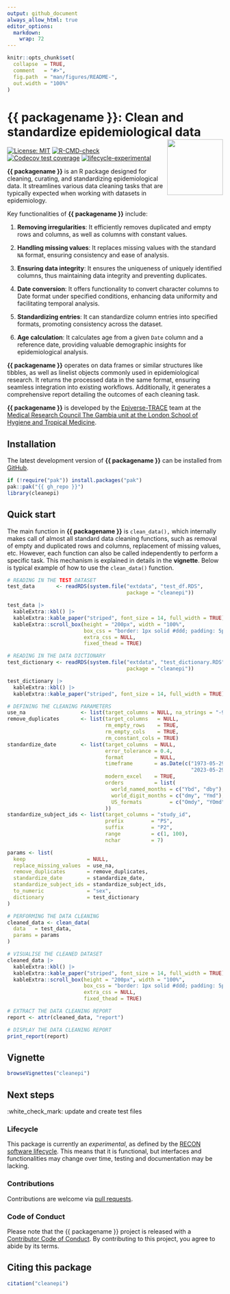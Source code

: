 ```yaml
---
output: github_document
always_allow_html: true
editor_options: 
  markdown: 
    wrap: 72
---
```


<!-- The code to render this README is stored in .github/workflows/render-readme.yaml -->

<!-- Variables marked with double curly braces will be transformed beforehand: -->

<!-- `packagename` is extracted from the DESCRIPTION file -->

<!-- `gh_repo` is extracted via a special environment variable in GitHub Actions -->

<!-- README.md is generated from README.Rmd. Please edit that file -->

```r
knitr::opts_chunk$set(
  collapse  = TRUE,
  comment   = "#>",
  fig.path  = "man/figures/README-",
  out.width = "100%"
)
```

# {{ packagename }}: Clean and standardize epidemiological data <img src="man/figures/logo.svg" align="right" width="130"/>

<!-- badges: start -->

[![License:
MIT](https://img.shields.io/badge/License-MIT-yellow.svg)](https://opensource.org/licenses/MIT)
[![R-CMD-check](https://github.com/epiverse-trace/cleanepi/actions/workflows/R-CMD-check.yaml/badge.svg)](https://github.com/epiverse-trace/cleanepi/actions/workflows/R-CMD-check.yaml)
[![Codecov test
coverage](https://codecov.io/gh/epiverse-trace/cleanepi/branch/main/graph/badge.svg)](https://app.codecov.io/gh/epiverse-trace/cleanepi?branch=main)
[![lifecycle-experimental](https://raw.githubusercontent.com/reconverse/reconverse.github.io/master/images/badge-experimental.svg)](https://www.reconverse.org/lifecycle.html#experimental)

<!-- badges: end -->

**{{ packagename }}** is an  R package designed for cleaning, curating, and standardizing  epidemiological data. It streamlines various data cleaning tasks that are typically expected when working with  datasets in epidemiology.

Key functionalities of **{{ packagename }}** include:

1. **Removing irregularities**: It efficiently removes duplicated and empty rows and columns, as well as columns with constant values.

2. **Handling missing values**: It replaces missing values with the standard `NA` format, ensuring consistency and ease of analysis.

3. **Ensuring data integrity**: It ensures the uniqueness of uniquely identified columns, thus maintaining data integrity and preventing duplicates.

4. **Date conversion**: It offers functionality to convert character columns to Date format under specified conditions, enhancing data uniformity and facilitating temporal analysis.

5. **Standardizing entries**: It can standardize column entries into specified formats, promoting consistency across the dataset.

6. **Age calculation**: It calculates age from a given `Date` column and a reference date, providing valuable demographic insights for epidemiological analysis.

**{{ packagename }}** operates on data frames or similar structures like tibbles, as well as linelist objects commonly used in epidemiological research. It returns the processed data in the same format, ensuring seamless integration into existing workflows. Additionally, it generates a comprehensive report detailing the outcomes of each cleaning task.


**{{ packagename }}** is developed by  the [Epiverse-TRACE](https://data.org/initiatives/epiverse/) team at the [Medical Research Council The Gambia unit at the London School of Hygiene and Tropical Medicine](https://www.lshtm.ac.uk/research/units/mrc-gambia).


## Installation

The latest development version of **{{ packagename }}** can be installed from  [GitHub](https://epiverse-trace.github.io/cleanepi).

```r
if (!require("pak")) install.packages("pak")
pak::pak("{{ gh_repo }}")
library(cleanepi)
```

## Quick start

The main function in **{{ packagename }}** is `clean_data(),` which internally makes call of almost all standard data cleaning functions, such as removal of empty and duplicated rows and columns, replacement of missing values, etc. However, each function can also be called independently to perform a specific  task. This mechanism is explained in details in the **vignette**. Below is typical example of how to use the `clean_data()` function. 


```r
# READING IN THE TEST DATASET
test_data       <- readRDS(system.file("extdata", "test_df.RDS",
                                       package = "cleanepi"))
```

```r
test_data |>
  kableExtra::kbl() |>
  kableExtra::kable_paper("striped", font_size = 14, full_width = TRUE) |>
  kableExtra::scroll_box(height = "200px", width = "100%",
                         box_css = "border: 1px solid #ddd; padding: 5px; ",
                         extra_css = NULL,
                         fixed_thead = TRUE)
```

```r
# READING IN THE DATA DICTIONARY
test_dictionary <- readRDS(system.file("extdata", "test_dictionary.RDS",
                                       package = "cleanepi"))
```

```r
test_dictionary |>
  kableExtra::kbl() |>
  kableExtra::kable_paper("striped", font_size = 14, full_width = TRUE)
```

```r
# DEFINING THE CLEANING PARAMETERS
use_na                  <- list(target_columns = NULL, na_strings = "-99")
remove_duplicates       <- list(target_columns   = NULL,
                                rm_empty_rows    = TRUE,
                                rm_empty_cols    = TRUE,
                                rm_constant_cols = TRUE)
standardize_date        <- list(target_columns  = NULL,
                                error_tolerance = 0.4,
                                format          = NULL,
                                timeframe       = as.Date(c("1973-05-29",
                                                            "2023-05-29")),
                                modern_excel    = TRUE,
                                orders          = list(
                                  world_named_months = c("Ybd", "dby"),
                                  world_digit_months = c("dmy", "Ymd"),
                                  US_formats         = c("Omdy", "YOmd")
                                ))
standardize_subject_ids <- list(target_columns = "study_id",
                                prefix         = "PS",
                                suffix         = "P2",
                                range          = c(1, 100),
                                nchar          = 7)

params <- list(
  keep                    = NULL,
  replace_missing_values  = use_na, 
  remove_duplicates       = remove_duplicates,
  standardize_date        = standardize_date,
  standardize_subject_ids = standardize_subject_ids,
  to_numeric              = "sex",
  dictionary              = test_dictionary
)
```

```r
# PERFORMING THE DATA CLEANING
cleaned_data <- clean_data(
  data   = test_data,
  params = params
)
```

```r
# VISUALISE THE CLEANED DATASET
cleaned_data |>
  kableExtra::kbl() |>
  kableExtra::kable_paper("striped", font_size = 14, full_width = TRUE) |>
  kableExtra::scroll_box(height = "200px", width = "100%",
                         box_css = "border: 1px solid #ddd; padding: 5px; ",
                         extra_css = NULL,
                         fixed_thead = TRUE)
```

```r
# EXTRACT THE DATA CLEANING REPORT
report <- attr(cleaned_data, "report")
```

```r
# DISPLAY THE DATA CLEANING REPORT
print_report(report)
```

## Vignette

```r
browseVignettes("cleanepi")
```

## Next steps

:white_check_mark: update and create test files    


### Lifecycle

This package is currently an *experimental*, as defined by the [RECON software
lifecycle](https://www.reconverse.org/lifecycle.html). This means that it is
functional, but interfaces and functionalities may change over time, testing and documentation may be lacking.

### Contributions

Contributions are welcome via [pull
requests](https://github.com/%7B%7B%20gh_repo%20%7D%7D/pulls).

### Code of Conduct

Please note that the {{ packagename }} project is released with a [Contributor
Code of
Conduct](https://github.com/epiverse-trace/.github/blob/main/CODE_OF_CONDUCT.md).
By contributing to this project, you agree to abide by its terms.

## Citing this package

```r
citation("cleanepi")
```

